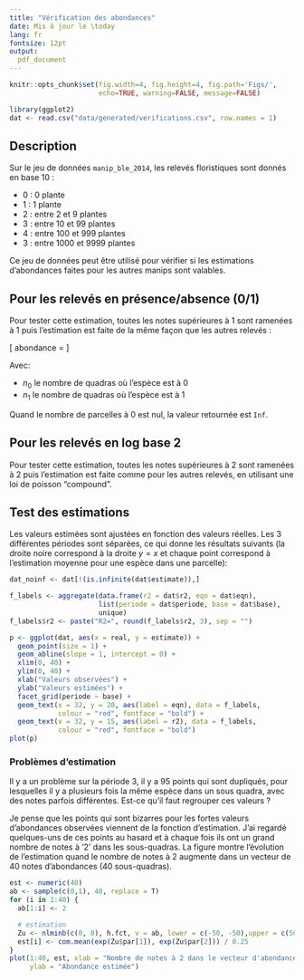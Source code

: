 ```yaml
---
title: "Vérification des abondances"
date: Mis à jour le \today
lang: fr
fontsize: 12pt
output:
  pdf_document
---
```


```r
knitr::opts_chunk$set(fig.width=4, fig.height=4, fig.path='Figs/',
                      echo=TRUE, warning=FALSE, message=FALSE)
```
```r
library(ggplot2)
dat <- read.csv("data/generated/verifications.csv", row.names = 1)
```

## Description

Sur le jeu de données `manip_ble_2014`, les relevés floristiques sont donnés en
base 10 :

- 0 : 0 plante
- 1 : 1 plante
- 2 : entre 2 et 9 plantes
- 3 : entre 10 et 99 plantes
- 4 : entre 100 et 999 plantes
- 3 : entre 1000 et 9999 plantes

Ce jeu de données peut être utilisé pour vérifier si les estimations
d'abondances faites pour les autres manips sont valables.


## Pour les relevés en présence/absence (0/1) 
Pour tester cette estimation, toutes les notes supérieures à 1 sont ramenées à
1 puis l'estimation est faite de la même façon que les autres relevés :

\[
  abondance = \log\frac{n_0+n_1}{n_0}
\]

Avec:

- $n_0$ le nombre de quadras où l'espèce est à 0
- $n_1$ le nombre de quadras où l'espèce est à 1

Quand le nombre de parcelles à 0 est nul, la valeur retournée est `Inf`.


## Pour les relevés en log base 2

Pour tester cette estimation, toutes les notes supérieures à 2 sont ramenées à
2 puis l'estimation est faite comme pour les autres relevés, en utilisant une
loi de poisson "compound".


## Test des estimations

Les valeurs estimées sont ajustées en fonction des valeurs réelles.
Les 3 différentes périodes sont séparées, ce qui donne les résultats suivants
(la droite noire correspond à la droite $y=x$ et chaque point correspond à
l'estimation moyenne pour une espèce dans une parcelle):

```r
dat_noinf <- dat[!(is.infinite(dat$estimate)),]

f_labels <- aggregate(data.frame(r2 = dat$r2, eqn = dat$eqn),
                      list(periode = dat$periode, base = dat$base),
                      unique)
f_labels$r2 <- paste("R2=", round(f_labels$r2, 3), sep = "")

p <- ggplot(dat, aes(x = real, y = estimate)) +
  geom_point(size = 1) +
  geom_abline(slope = 1, intercept = 0) +
  xlim(0, 40) +
  ylim(0, 40) +
  xlab("Valeurs observées") +
  ylab("Valeurs estimées") +
  facet_grid(periode ~ base) +
  geom_text(x = 32, y = 20, aes(label = eqn), data = f_labels,
            colour = "red", fontface = "bold") +
  geom_text(x = 32, y = 15, aes(label = r2), data = f_labels,
            colour = "red", fontface = "bold")
plot(p)
```

### Problèmes d'estimation

Il y a un problème sur la période 3, il y a 95 points qui sont dupliqués, pour
lesquelles il y a plusieurs fois la même espèce dans un sous quadra, avec des
notes parfois différentes. Est-ce qu'il faut regrouper ces valeurs ?

Je pense que les points qui sont bizarres pour les fortes valeurs d'abondances
observées viennent de la fonction d'estimation.
J'ai regardé quelques-uns de ces points au hasard et à chaque fois ils ont un
grand nombre de notes à '2' dans les sous-quadras.
La figure montre l'évolution de l'estimation quand le nombre de notes à 2
augmente dans un vecteur de 40 notes d'abondances (40 sous-quadras).

```r
est <- numeric(40)
ab <- sample(c(0,1), 40, replace = T)
for (i in 1:40) {
  ab[1:i] <- 2

  # estimation
  Zu <- nlminb(c(0, 0), h.fct, v = ab, lower = c(-50, -50),upper = c(50, 50))
  est[i] <- com.mean(exp(Zu$par[1]), exp(Zu$par[2])) / 0.25
}
plot(1:40, est, xlab = "Nombre de notes à 2 dans le vecteur d'abondances",
     ylab = "Abondance estimée")
```
